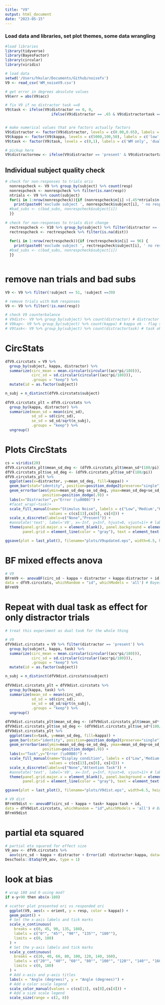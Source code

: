 ```yaml
---
title: "V9"
output: html_document
date: "2023-05-15"
---
```


### Load data and libraries, set plot themes, some data wrangling
```r
#load libraries
library(tidyverse)
library(BayesFactor)
library(circular)
library(viridis)

# load data
setwd('/Users/hkular/Documents/Github/noisefx')
V9 <- read_csv('WM_noiseV9.csv')

# get error in degrees absolute values
V9$err = abs(V9$acc)

# fix V9 if no distractor task ==0
V9$task <- ifelse(V9$distractor == 0, 0, 
                     ifelse(V9$distractor == .65 & V9$distractortask == 1, 1, 0))


# make numerical values that are factors actually factors
V9$distractor <- factor(V9$distractor, levels = c(0.00,0.65), labels = c('none', 'present'))
V9$kappa <- factor(V9$kappa, levels = c(5000,100,50), labels = c('low', 'medium','high'))
V9$task <- factor(V9$task, levels = c(0,1), labels = c('WM only', 'dual task'))

# pickup here
V9$distractornew <- ifelse(V9$distractor == 'present' & V9$distractortask == 1, 'change', ifelse(V9$distractor == 'none','none', ifelse(V9$distractor == 'present' )))
```
## Individual subject quality check
```r
# check for non-responses to trials oris
  nonrespcheck <- V9 %>% group_by(subject) %>% count(resp)
  nonrespcheck <- nonrespcheck %>% filter(is.nan(resp))
  ntrials <- V9 %>% count(subject)
  for(i in 1:nrow(nonrespcheck)){if (nonrespcheck$n[i] >(.45*ntrials$n[i])) {
    print(paste0('exclude subject ', nonrespcheck$subject[i], ' no response'))
  #bad_subs <- c(bad_subs, nonrespcheck$subject[i])
  }}
  
# check for non-responses to trials dist change
  rectrespcheck <- V10 %>% group_by(subject) %>% filter(distractor == 'change') %>% count(dist)
  rectrespcheck <- rectrespcheck %>% filter(is.na(dist))
  
  for(i in 1:nrow(rectrespcheck)){if (rectrespcheck$n[i] == 96) {
    print(paste0('exclude subject ', rectrespcheck$subject[i], ' no response'))
  #bad_subs <- c(bad_subs, nonrespcheck$subject[i])
  }}  
  
```
# remove nan trials and bad subs
```r
V9 <- V9 %>% filter(!subject == 51, !subject ==39)

# remove trials with NaN responses
V9 <- V9 %>% filter(!is.nan(resp))

# check V9 counterbalance
# V9dist<- V9 %>% group_by(subject) %>% count(distractor) # distractor ok - flag sub 3 9
# V9kap<- V9 %>% group_by(subject) %>% count(kappa) # kappa ok - flag sub 1 4 9 10 13 
# V9task<- V9 %>% group_by(subject) %>% count(distractortask) # task ok - flag 1 4 9 10 11
```
# CircStats
```r

dfV9.circstats = V9 %>%
  group_by(subject, kappa, distractor) %>%
  summarize(circ_mean = mean.circular(circular((acc*pi/180))),
            circ_sd = sd.circular(circular((acc*pi/180))),
            .groups = "keep") %>%
  mutate(id = as.factor(subject))

n_subj = n_distinct(dfV9.circstats$subject)
       
dfV9.circstats_plt = dfV9.circstats %>%
  group_by(kappa, distractor) %>%
  summarize(mean_sd = mean(circ_sd),
            sd_sd = sd(circ_sd),
            se_sd = sd_sd/sqrt(n_subj),
            .groups = "keep") %>%
  ungroup()


```
# Plots CircStats
```r
cs = viridis(20)
dfV9.circstats_plt$mean_sd_deg <- (dfV9.circstats_plt$mean_sd*(180/pi))
dfV9.circstats_plt$se_sd_deg <- (dfV9.circstats_plt$se_sd*(180/pi))
dfV9.circstats_plt %>%
  ggplot(aes(x=distractor, y=mean_sd_deg, fill=kappa)) + 
  geom_bar(stat="identity", position=position_dodge2(preserve="single")) +
  geom_errorbar(aes(ymin=mean_sd_deg-se_sd_deg, ymax=mean_sd_deg+se_sd_deg), width=.2,
                 position=position_dodge(.9)) +
  labs(x="Distractor",y="Error (\u00B0)") +
  #facet_wrap(~task)+
  scale_fill_manual(name="Stimulus Noise", labels = c("Low",'Medium',"High"),
                    values = c(cs[13],cs[8], cs[4])) +
  scale_x_discrete(labels=c("None","Present")) +
  #annotate('text', label='V8', x=-Inf, y=Inf, hjust=0, vjust=1)+ # label version
  theme(panel.grid.major.x = element_blank(), panel.background = element_blank(),
        panel.grid = element_line(color = "gray"), text = element_text(size=15))

ggsave(plot = last_plot(), filename="plots/V9updated.eps", width=6.5, height=3,dpi=400)
```
# BF mixed effects anova
```r
# V9
BFrmV9 <- anovaBF(circ_sd ~ kappa + distractor + kappa:distractor + id,
data = dfV9.circstats, whichRandom = "id", whichModels = 'all') # Bayesian mixed effects ANOVA
BFrmV9

```
# Repeat with dual task as effect for only distractor trials
``` r
# treat this experiment as dual task for the whole thing

# V9
dfV9dist.circstats = V9 %>% filter(distractor == 'present') %>%
  group_by(subject, kappa, task) %>%
  summarize(circ_mean = mean.circular(circular((acc*pi/180))),
            circ_sd = sd.circular(circular((acc*pi/180))),
            .groups = "keep") %>%
  mutate(id = as.factor(subject))

n_subj = n_distinct(dfV9dist.circstats$subject)
       
dfV9dist.circstats_plt = dfV9dist.circstats %>%
  group_by(kappa, task) %>%
  summarize(mean_sd = mean(circ_sd),
            sd_sd = sd(circ_sd),
            se_sd = sd_sd/sqrt(n_subj),
            .groups = "keep") %>%
  ungroup()

dfV9dist.circstats_plt$mean_sd_deg <- (dfV9dist.circstats_plt$mean_sd*(180/pi))
dfV9dist.circstats_plt$se_sd_deg <- (dfV9dist.circstats_plt$se_sd*(180/pi))
dfV9dist.circstats_plt %>%
  ggplot(aes(x=task, y=mean_sd_deg, fill=kappa)) + 
  geom_bar(stat="identity", position=position_dodge2(preserve="single")) +
  geom_errorbar(aes(ymin=mean_sd_deg-se_sd_deg, ymax=mean_sd_deg+se_sd_deg), width=.2,
                 position=position_dodge(.9)) +
  labs(x="Task",y="Error (\u00B0)") +
  scale_fill_manual(name="Display condition", labels = c("Low",'Medium',"High"),
                    values = c(cs[13],cs[8], cs[4])) +
  scale_x_discrete(labels=c("None","Attention Task")) +
  #annotate('text', label='V8', x=-Inf, y=Inf, hjust=0, vjust=1)+ # label version
  theme(panel.grid.major.x = element_blank(), panel.background = element_blank(),
        panel.grid = element_line(color = "gray"), text = element_text(size=15))

ggsave(plot = last_plot(), filename="plots/V9dist.eps", width=6.5, height=3,dpi=400)

# V9 dist
BFrmV9dist <- anovaBF(circ_sd ~ kappa + task+ kappa:task + id,
data = dfV9dist.circstats, whichRandom = "id",whichModels = 'all') # Bayesian mixed effects ANOVA
BFrmV9dist
```
# partial eta squared
```r

# partial eta squared for effect size
V9_aov <- dfV9.circstats %>%
  aov(circ_sd ~ kappa + distractor + Error(id) +distractor:kappa, data=.)
DescTools::EtaSq(V9_aov, type = 1)


```
# look at bias
```r
# wrap 180 and 0 using mod?
if x-y>90 then abs(x-180)

# scatter plot presented ori vs responded ori
  ggplot(V9, aes(x = orient, y = resp, color = kappa)) +
  geom_point() +
  # Set the x-axis labels and tick marks
  scale_x_continuous(
    breaks = c(0, 45, 90, 135, 180),
    labels = c("0°", "45°", "90°", "135°", "180°"),
    limits = c(0, 180)
  ) +
  # Set the y-axis labels and tick marks
  scale_y_continuous(
    breaks = c(20, 40, 60, 80, 100, 120, 140, 160),
    labels = c("20°", "40°", "60°", "80°", "100°", "120°", "140°", "160°"),
    limits = c(0, 180)
  ) +
  # Add x-axis and y-axis titles
  labs(x = "Angle (degrees)", y = "Angle (degrees)") +
  # Add a color scale legend
  scale_color_manual(values = c(cs[13], cs[8],cs[4])) +
  # Add a size scale legend
  scale_size(range = c(2, 8)) 
  
```